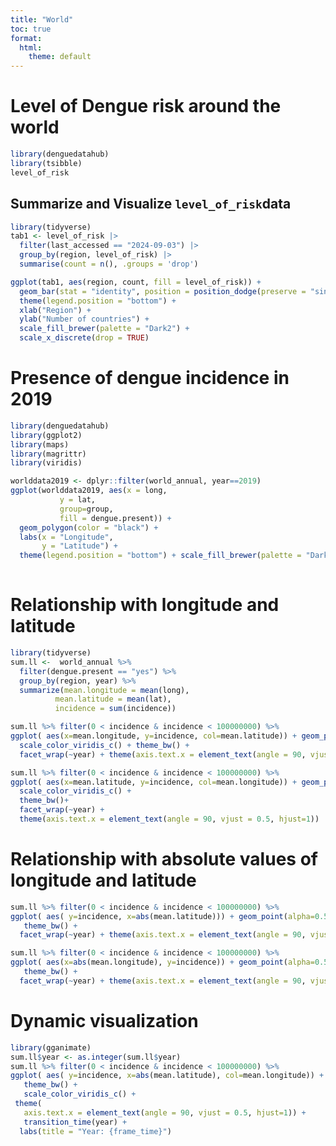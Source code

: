 ```yaml
---
title: "World"
toc: true
format:
  html:
    theme: default
---
```


<!-- Google tag (gtag.js) -->
<script async src="https://www.googletagmanager.com/gtag/js?id=G-MMF7S9CQZW"></script>
<script>
  window.dataLayer = window.dataLayer || [];
  function gtag(){dataLayer.push(arguments);}
  gtag('js', new Date());

  gtag('config', 'G-MMF7S9CQZW');
</script>

# Level of Dengue risk around the world


```r
library(denguedatahub)
library(tsibble)
level_of_risk

```



## Summarize and Visualize `level_of_risk`data

```r
library(tidyverse)
tab1 <- level_of_risk |> 
  filter(last_accessed == "2024-09-03") |>
  group_by(region, level_of_risk) |>
  summarise(count = n(), .groups = 'drop')

ggplot(tab1, aes(region, count, fill = level_of_risk)) + 
  geom_bar(stat = "identity", position = position_dodge(preserve = "single")) + 
  theme(legend.position = "bottom") + 
  xlab("Region") + 
  ylab("Number of countries") + 
  scale_fill_brewer(palette = "Dark2") +
  scale_x_discrete(drop = TRUE)
```

# Presence of dengue incidence in 2019



```r
library(denguedatahub)
library(ggplot2)
library(maps)
library(magrittr)
library(viridis)

worlddata2019 <- dplyr::filter(world_annual, year==2019)
ggplot(worlddata2019, aes(x = long,
           y = lat,
           group=group,
           fill = dengue.present)) +
  geom_polygon(color = "black") +
  labs(x = "Longitude",
       y = "Latitude") +
  theme(legend.position = "bottom") + scale_fill_brewer(palette = "Dark2") 
  

```

# Relationship with longitude and latitude

```r
library(tidyverse)
sum.ll <-  world_annual %>%
  filter(dengue.present == "yes") %>%
  group_by(region, year) %>%
  summarize(mean.longitude = mean(long),
          mean.latitude = mean(lat),
          incidence = sum(incidence))  

sum.ll %>% filter(0 < incidence & incidence < 100000000) %>%
ggplot( aes(x=mean.longitude, y=incidence, col=mean.latitude)) + geom_point(alpha=0.5) +
  scale_color_viridis_c() + theme_bw() + 
  facet_wrap(~year) + theme(axis.text.x = element_text(angle = 90, vjust = 0.5, hjust=1))

sum.ll %>% filter(0 < incidence & incidence < 100000000) %>%
ggplot( aes(x=mean.latitude, y=incidence, col=mean.longitude)) + geom_point(alpha=0.5) +
  scale_color_viridis_c() +
  theme_bw()+ 
  facet_wrap(~year) +
  theme(axis.text.x = element_text(angle = 90, vjust = 0.5, hjust=1))
```

# Relationship with absolute values of longitude and latitude

```r
sum.ll %>% filter(0 < incidence & incidence < 100000000) %>%
ggplot( aes( y=incidence, x=abs(mean.latitude))) + geom_point(alpha=0.5) +
   theme_bw() + 
  facet_wrap(~year) + theme(axis.text.x = element_text(angle = 90, vjust = 0.5, hjust=1))

sum.ll %>% filter(0 < incidence & incidence < 100000000) %>%
ggplot( aes(x=abs(mean.longitude), y=incidence)) + geom_point(alpha=0.5) +
   theme_bw() + 
  facet_wrap(~year) + theme(axis.text.x = element_text(angle = 90, vjust = 0.5, hjust=1))
```

# Dynamic visualization

```r
library(gganimate)
sum.ll$year <- as.integer(sum.ll$year)
sum.ll %>% filter(0 < incidence & incidence < 100000000) %>%
ggplot( aes( y=incidence, x=abs(mean.latitude), col=mean.longitude)) + geom_point(alpha=0.5) +
   theme_bw() + 
   scale_color_viridis_c() +
 theme(
   axis.text.x = element_text(angle = 90, vjust = 0.5, hjust=1)) + 
   transition_time(year) +
  labs(title = "Year: {frame_time}")
```

